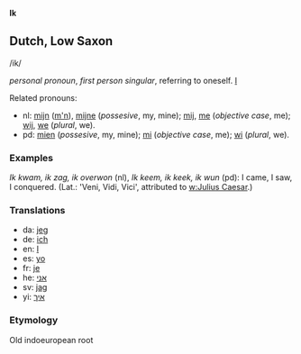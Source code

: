 '''Ik'''

== Dutch, Low Saxon ==

/ik/

''personal pronoun'', ''first person singular'', referring to oneself. [[I]]

Related pronouns:
* nl: [[mijn]] ([[m'n]]), [[mijne]] (''possesive'', my, mine); [[mij]], [[me]] (''objective case'', me); [[wij]], [[we]] (''plural'', we).
* pd: [[mien (pd)|mien]] (''possesive'', my, mine); [[mi (pd)|mi]] (''objective case'', me); [[wi (pd)|wi]] (''plural'', we).


=== Examples ===

''Ik kwam, ik zag, ik overwon'' (nl), ''Ik keem, ik keek, ik wun'' (pd): I came, I saw, I conquered. (Lat.: 'Veni, Vidi, Vici', attributed to [[w:Julius Caesar]].)


=== Translations ===

* da: [[jeg]]
* de: [[ich]]
* en: [[I]]
* es: [[yo]]
* fr: [[je]]
* he: [[אני]]
* sv: [[jag]]
* yi: [[איך]]

=== Etymology ===
Old indoeuropean root